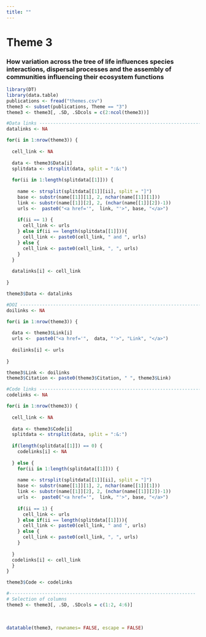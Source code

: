 ```yaml
---
title: ""
---
```


# Theme 3

### How variation across the tree of life influences species interactions, dispersal processes and the assembly of communities influencing their ecosystem functions

```r
library(DT)
library(data.table)
publications <- fread("themes.csv")
theme3 <- subset(publications, Theme == "3")
theme3 <- theme3[, .SD, .SDcols = c(2:ncol(theme3))]

#Data links ------------------------------------------------------------------------
datalinks <- NA

for(i in 1:nrow(theme3)) {
  
  cell_link <- NA
  
  data <- theme3$Data[i]
  splitdata <- strsplit(data, split = ":&:")
  
  for(ii in 1:length(splitdata[[1]])) {
    
    name <- strsplit(splitdata[[1]][ii], split = "]")
    base <- substr(name[[1]][1], 2, nchar(name[[1]][1]))
    link <- substr(name[[1]][2], 2, (nchar(name[[1]][2])-1))
    urls <-  paste0("<a href='",  link, "'>", base, "</a>")
    
    if(ii == 1) {
      cell_link <- urls
    } else if(ii == length(splitdata[[1]])){
      cell_link <- paste0(cell_link, " and ", urls)
    } else {
      cell_link <- paste0(cell_link, ", ", urls)
    }
  }
  
  datalinks[i] <- cell_link
  
}

theme3$Data <- datalinks

#DOI -------------------------------------------------------------------------------
doilinks <- NA

for(i in 1:nrow(theme3)) {
  
  data <- theme3$Link[i]
  urls <-  paste0("<a href='",  data, "'>", "Link", "</a>")
  
  doilinks[i] <- urls
  
}

theme3$Link <- doilinks
theme3$Citation <- paste0(theme3$Citation, " ", theme3$Link)

#Code links ------------------------------------------------------------------------
codelinks <- NA

for(i in 1:nrow(theme3)) {
  
  cell_link <- NA
  
  data <- theme3$Code[i]
  splitdata <- strsplit(data, split = ":&:")
  
  if(length(splitdata[[1]]) == 0) {
    codelinks[i] <- NA
    
  } else {
    for(ii in 1:length(splitdata[[1]])) {
      
    name <- strsplit(splitdata[[1]][ii], split = "]")
    base <- substr(name[[1]][1], 2, nchar(name[[1]][1]))
    link <- substr(name[[1]][2], 2, (nchar(name[[1]][2])-1))
    urls <-  paste0("<a href='",  link, "'>", base, "</a>")
    
    if(ii == 1) {
      cell_link <- urls
    } else if(ii == length(splitdata[[1]])){
      cell_link <- paste0(cell_link, " and ", urls)
    } else {
      cell_link <- paste0(cell_link, ", ", urls)
    }
    
  }
  codelinks[i] <- cell_link
  }
}

theme3$Code <- codelinks

#--------------------------------------------------------------------
# Selection of columns
theme3 <- theme3[, .SD, .SDcols = c(1:2, 4:6)]
```

<br>

```r
datatable(theme3, rownames= FALSE, escape = FALSE)
```
